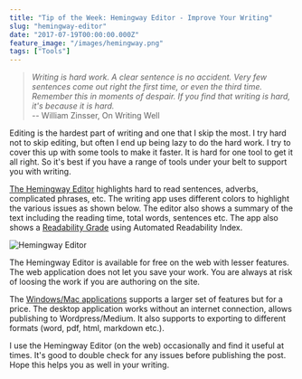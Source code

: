 ```yaml
---
title: "Tip of the Week: Hemingway Editor - Improve Your Writing"
slug: "hemingway-editor"
date: "2017-07-19T00:00:00.000Z"
feature_image: "/images/hemingway.png"
tags: ["Tools"]
---
```


> _Writing is hard work. A clear sentence is no accident. Very few sentences come out right the first time, or even the third time. Remember this in moments of despair. If you find that writing is hard, it's because it is hard._  
> \-- William Zinsser, On Writing Well

Editing is the hardest part of writing and one that I skip the most. I try hard not to skip editing, but often I end up being lazy to do the hard work. I try to cover this up with some tools to make it faster. It is hard for one tool to get it all right. So it's best if you have a range of tools under your belt to support you with writing.

[The Hemingway Editor](http://www.hemingwayapp.com/) highlights hard to read sentences, adverbs, complicated phrases, etc. The writing app uses different colors to highlight the various issues as shown below. The editor also shows a summary of the text including the reading time, total words, sentences etc. The app also shows a [Readability Grade](http://www.hemingwayapp.com/help.html) using Automated Readability Index.

![Hemingway Editor](/images/hemingway.png)

The Hemingway Editor is available for free on the web with lesser features. The web application does not let you save your work. You are always at risk of loosing the work if you are authoring on the site.

The [Windows/Mac applications](http://www.hemingwayapp.com/desktop.html) supports a larger set of features but for a price. The desktop application works without an internet connection, allows publishing to Wordpress/Medium. It also supports to exporting to different formats (word, pdf, html, markdown etc.).

I use the Hemingway Editor (on the web) occasionally and find it useful at times. It's good to double check for any issues before publishing the post. Hope this helps you as well in your writing.